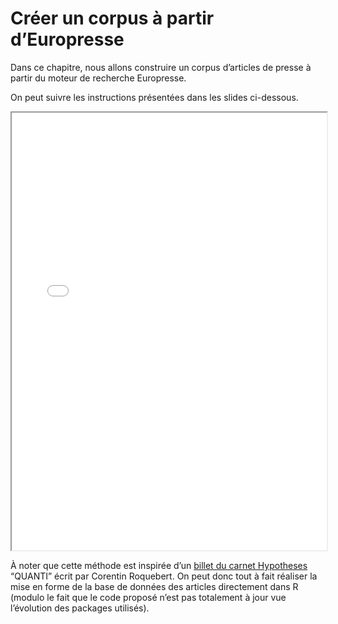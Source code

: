 # Créer un corpus à partir d'Europresse

Dans ce chapitre, nous allons construire un corpus d'articles de presse à partir du moteur de recherche Europresse.

On peut suivre les instructions présentées dans les slides ci-dessous.

```{=html}
<iframe width="100%" height="700" src="Construction_Corpus/TutoEuropresse.pdf">

</iframe>
```
À noter que cette méthode est inspirée d'un [billet du carnet Hypotheses](https://quanti.hypotheses.org/1416) "QUANTI" écrit par Corentin Roquebert. On peut donc tout à fait réaliser la mise en forme de la base de données des articles directement dans R (modulo le fait que le code proposé n'est pas totalement à jour vue l'évolution des packages utilisés).
